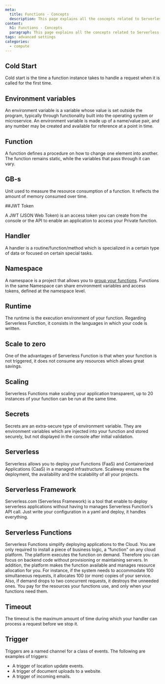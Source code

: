 ```yaml
---
meta:
  title: Functions - Concepts
  description: This page explains all the concepts related to Serverless Functions
content:
  h1: Functions - Concepts
  paragraph: This page explains all the concepts related to Serverless Functions
tags: advanced settings
categories:
  - compute
---
```


<Concept opened>

## Cold Start

Cold start is the time a function instance takes to handle a request when it is called for the first time.

</Concept>

<Concept opened>

## Environment variables

An environment variable is a variable whose value is set outside the program, typically through functionality built into the operating system or microservice. An environment variable is made up of a name/value pair, and any number may be created and available for reference at a point in time.

</Concept>

<Concept opened>

## Function
A function defines a procedure on how to change one element into another. The function remains static, while the variables that pass through it can vary.

</Concept>

<Concept opened>

## GB-s

Unit used to measure the resource consumption of a function. It reflects the amount of memory consumed over time. 

</Concept>

<Concept opened>

##JWT Token

A JWT (JSON Web Token) is an access token you can create from the console or the API to enable an application to access your Private function.

</Concept>

<Concept>

## Handler

A handler is a routine/function/method which is specialized in a certain type of data or focused on certain special tasks.

</Concept>

<Concept>

## Namespace

A namespace is a project that allows you to [group your functions](/compute/containers/how-to/create-a-containers-namespace/). Functions in the same Namespace can share environment variables and access tokens, defined at the namespace level.

</Concept>

<Concept>

## Runtime

The runtime is the execution environment of your function. Regarding Serverless Function, it consists in the languages in which your code is written.

</Concept>

<Concept>

## Scale to zero

One of the advantages of Serverless Function is that when your function is not triggered, it does not consume any resources which allows great savings.

</Concept>

<Concept>

## Scaling

Serverless Functions make scaling your application transparent, up to 20 instances of your function can be run at the same time.

</Concept>

<Concept>

## Secrets

Secrets are an extra-secure type of environment variable. They are environment variables which are injected into your function and stored securely, but not displayed in the console after initial validation.

</Concept>

<Concept>

## Serverless

Serverless allows you to deploy your Functions (FaaS) and Containerized Applications (CaaS) in a managed infrastructure. Scaleway ensures the deployment, the availability and the scalability of all your projects.

</Concept>


<Concept>

## Serverless Framework

Serverless.com (Serverless Framework) is a tool that enable to deploy serverless applications without having to manages Serverless Function's API call. Just write your configuration in a yaml and deploy, it handles everything.

</Concept>

<Concept>

## Serverless Functions

Serverless Functions simplify deploying applications to the Cloud. You are only required to install a piece of business logic, a “function" on any cloud platform. The platform executes the function on demand. Therefore you can focus on backend code without provisioning or maintaining servers. In addition, the platform makes the function available and manages resource allocation for you. For instance, if the system needs to accommodate 100 simultaneous requests, it allocates 100 (or more) copies of your service. Also, if demand drops to two concurrent requests, it destroys the unneeded ones. You pay for the resources your functions use, and only when your functions need them.

</Concept>

<Concept>

## Timeout

The timeout is the maximum amount of time during which your handler can process a request before we stop it.

</Concept>

<Concept>

## Trigger

Triggers are a named channel for a class of events. The following are examples of triggers:

- A trigger of location update events.
- A trigger of document uploads to a website.
- A trigger of incoming emails.

</Concept>
